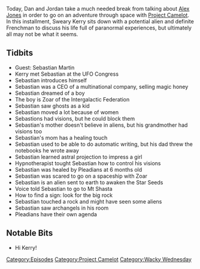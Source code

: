 {{DEFAULTSORT:
    #_EPISODE_0260:Aliens Need Editors
}}{{Episode
    | title           = Aliens Need Editors
    | caption         = Listen to this episode on [https://knowledgefight.libsyn.com/knowledge-fight-aliens-need-editors Libsyn] [https://open.spotify.com/episode/7dfezfaamzb2y1sNhATzsV Spotify], Read the [[Transcript/260: Aliens Need Editors|Unofficial Transcript]]
    | episodeNumber   = 260
    | length          = 01:48:06
    | airDate         = February 2, 2019
    | episodeType     = [[:Category:Project Camelot|Project Camelot]], [[:Category:Wacky Wednesday|Wacky Wednesday]]
    | appearance      = [[Kerry Cassidy]], [[Sebastian Martin]], [[Zoar]]
    | oocDrop         = Putting aliens on a pedistal is a problem
    | previousEpisode = [[259: January 27-29, 2019]]
    | nextEpisode     = [[261: February 5-6, 2019]]
}}

{{Stub}}

Today, Dan and Jordan take a much needed break from talking about [[Alex Jones]] in order to go on an adventure through space with [[Project Camelot]]. In this installment, Sweary Kerry sits down with a potential alien and definite Frenchman to discuss his life full of paranormal experiences, but ultimately all may not be what it seems.

==Tidbits==

*Guest: Sebastian Martin
*Kerry met Sebastian at the UFO Congress
*Sebastian introduces himself
*Sebastian was a CEO of a multinational company, selling magic honey
*Sebastian dreamed of a boy
*The boy is Zoar of the Intergalactic Federation
*Sebastian saw ghosts as a kid
*Sebastian moved a lot because of women
*Sebastions had visions, but he could block them
*Sebastian's mother doesn't believe in aliens, but his grandmother had visions too
*Sebastian's mom has a healing touch
*Sebastian used to be able to do automatic writing, but his dad threw the notebooks he wrote away
*Sebastian learned astral projection to impress a girl
*Hypnotherapist tought Sebastian how to control his visions
*Sebastian was healed by Pleadians at 6 months old
*Sebastian was scared to go on a spaceship with Zoar
*Sebastian is an alien sent to earth to awaken the Star Seeds
*Voice told Sebastian to go to Mt Shasta
*How to find a sign: look for the big rock
*Sebastian touched a rock and might have seen some aliens
*Sebastian saw archangels in his room
*Pleadians have their own agenda

==Notable Bits==

*Hi Kerry!

[[Category:Episodes]]
[[Category:Project Camelot]]
[[Category:Wacky Wednesday]]
